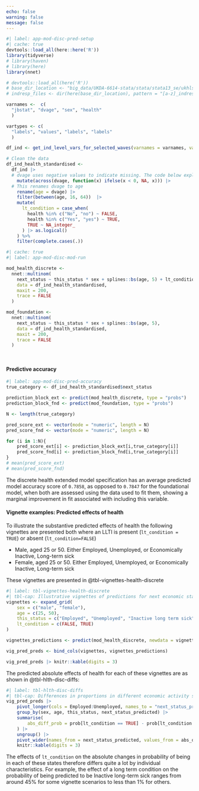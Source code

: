 ```yaml
---
echo: false
warning: false
message: false
---
```


```r
#| label: app-mod-disc-pred-setup
#| cache: true
devtools::load_all(here::here('R'))
library(tidyverse)
# library(haven)
# library(here)
library(nnet)

# devtools::load_all(here('R'))
# base_dir_location <- "big_data/UKDA-6614-stata/stata/stata13_se/ukhls"
# indresp_files <- dir(here(base_dir_location), pattern = "[a-z]_indresp.dta", full.names = TRUE)

varnames <-  c(
  "jbstat", "dvage", "sex", "health"
  )

vartypes <- c(
  "labels", "values", "labels", "labels"
  )

df_ind <- get_ind_level_vars_for_selected_waves(varnames = varnames, vartypes = vartypes, waves = letters[1:11])

# Clean the data 
df_ind_health_standardised <- 
  df_ind |> 
  # dvage uses negative values to indicate missing. The code below explicitly turns them all to missing values
    mutate(across(dvage, function(x) ifelse(x < 0, NA, x))) |> 
  # This renames dvage to age
    rename(age = dvage) |> 
    filter(between(age, 16, 64))  |> 
    mutate(
      lt_condition = case_when(
        health %in% c("No", "no") ~ FALSE,
        health %in% c("Yes", "yes") ~ TRUE,
        TRUE ~ NA_integer_
      ) |> as.logical()
    ) %>% 
    filter(complete.cases(.)) 

```


```r
#| cache: true
#| label: app-mod-disc-mod-run

mod_health_discrete <- 
  nnet::multinom(
    next_status ~ this_status * sex + splines::bs(age, 5) + lt_condition,
    data = df_ind_health_standardised,
    maxit = 200,
    trace = FALSE
  )

mod_foundation <- 
  nnet::multinom(
    next_status ~ this_status * sex + splines::bs(age, 5),
    data = df_ind_health_standardised,
    maxit = 200,
    trace = FALSE
  )




```


#### Predictive accuracy 


```r
#| label: app-mod-disc-pred-accuracy
true_category <- df_ind_health_standardised$next_status

prediction_block_ext <- predict(mod_health_discrete, type = "probs")
prediction_block_fnd <- predict(mod_foundation, type = "probs")

N <- length(true_category)

pred_score_ext <- vector(mode = "numeric", length = N)
pred_score_fnd <- vector(mode = "numeric", length = N)

for (i in 1:N){
    pred_score_ext[i] <- prediction_block_ext[i,true_category[i]]
    pred_score_fnd[i] <- prediction_block_fnd[i,true_category[i]]
}
# mean(pred_score_ext)
# mean(pred_score_fnd)
```

The discrete health extended model specification has an average predicted model accuracy score of `0.7858`, as opposed to `0.7847` for the foundational model, when both are assessed using the data used to fit them, showing a marginal improvement in fit associated with including this variable. 

#### Vignette examples: Predicted effects of health

To illustrate the substantive predicted effects of health the following vignettes are presented both where an LLTI is present (`lt_condition = TRUE`) or absent (`lt_condition=FALSE`)

- Male, aged 25 or 50. Either Employed, Unemployed, or Economically Inactive, Long-term sick
- Female, aged 25 or 50. Either Employed, Unemployed, or Economically Inactive, Long-term sick

These vignettes are presented in @tbl-vignettes-health-discrete

```r
#| label: tbl-vignettes-health-discrete
#| tbl-cap: Illustrative vignettes of predictions for next economic status given sex, age, a long term health condition, and either employed, unemployed or inactivity due to long-term sickness as current activity states
vignettes <- expand_grid(
    sex = c("male", "female"),
    age = c(25, 50),
    this_status = c("Employed", "Unemployed", "Inactive long term sick"),
    lt_condition = c(FALSE, TRUE)
)

vignettes_predictions <- predict(mod_health_discrete, newdata = vignettes, type = "probs")

vig_pred_preds <- bind_cols(vignettes, vignettes_predictions)

vig_pred_preds |> knitr::kable(digits = 3)
```

The predicted absolute effects of health for each of these vignettes are as shown in @tbl-hlth-disc-diffs:

```r
#| label: tbl-hlth-disc-diffs
#| tbl-cap: Differences in proportions in different economic activity states as a result of having or not having a LLTI
vig_pred_preds |>
    pivot_longer(cols = Employed:Unemployed, names_to = "next_status_predicted", values_to = "prob") |>
    group_by(sex, age, this_status, next_status_predicted) |>
    summarise(
        abs_diff_prob = prob[lt_condition == TRUE] - prob[lt_condition == FALSE]
    ) |>
    ungroup() |>
    pivot_wider(names_from = next_status_predicted, values_from = abs_diff_prob) |>
    knitr::kable(digits = 3)


```

The effects of `lt_condition` on the absolute changes in probability of being in each of these states therefore differs quite a lot by individual characteristics. For example, the effect of a long term condition on the probability of being predicted to be Inactive long-term sick ranges from around 45% for some vignette scenarios to less than 1% for others. 
